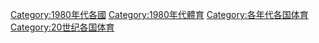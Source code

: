[[Category:1980年代各國|Category:1980年代各國]]
[[Category:1980年代體育|Category:1980年代體育]]
[[Category:各年代各国体育|Category:各年代各国体育]]
[[Category:20世纪各国体育|Category:20世纪各国体育]]